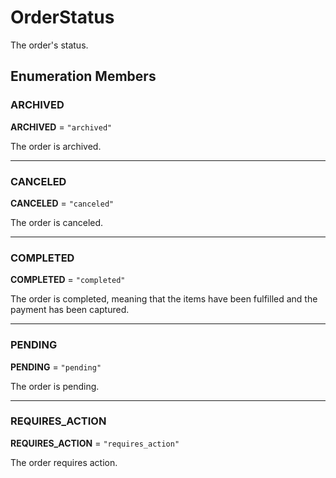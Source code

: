 
# OrderStatus

The order's status.

## Enumeration Members

### ARCHIVED

 **ARCHIVED** = `"archived"`

The order is archived.

___

### CANCELED

 **CANCELED** = `"canceled"`

The order is canceled.

___

### COMPLETED

 **COMPLETED** = `"completed"`

The order is completed, meaning that 
the items have been fulfilled and the payment
has been captured.

___

### PENDING

 **PENDING** = `"pending"`

The order is pending.

___

### REQUIRES\_ACTION

 **REQUIRES\_ACTION** = `"requires_action"`

The order requires action.
